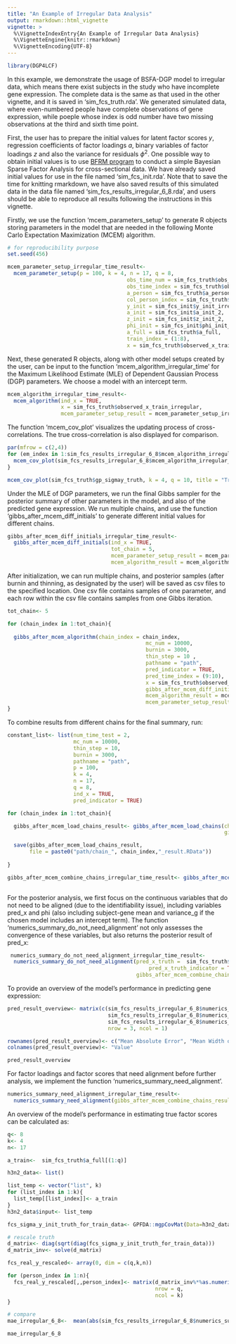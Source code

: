 ```yaml
---
title: "An Example of Irregular Data Analysis"
output: rmarkdown::html_vignette
vignette: >
  %\VignetteIndexEntry{An Example of Irregular Data Analysis}
  %\VignetteEngine{knitr::rmarkdown}
  %\VignetteEncoding{UTF-8}
---
```


```r
library(DGP4LCF)
```

In this example, we demonstrate the usage of BSFA-DGP model to irregular data, which means there exist subjects in the study who have incomplete gene expression. The complete data is the same as that used in the other vignette, and it is saved in 'sim_fcs_truth.rda'. We generated simulated data, where even-numbered people have complete observations of gene expression, while poeple whose index is odd number have two missing observations at the third and sixth time point. 

First, the user has to prepare the initial values for latent factor scores $y$, regression coefficients of factor loadings $a$, binary variables of factor loadings $z$ and also the variance for residuals $\phi^2$. One possible way to obtain initial values is to use [BFRM program](http://www2.stat.duke.edu/~mw/mwsoftware/BFRM/examples.html) to conduct a simple Bayesian Sparse Factor Analysis for cross-sectional data. We have already saved initial values for use in the file named 'sim_fcs_init.rda'. Note that to save the time for knitting rmarkdown, we have also saved results of this simulated data in the data file named 'sim_fcs_results_irregular_6_8.rda', and users should be able to reproduce all results following the instructions in this vignette. 

Firstly, we use the function 'mcem_parameters_setup' to generate R objects storing parameters in the model that are needed in the following Monte Carlo Expectation Maximization (MCEM) algorithm. 

```r

# for reproducibility purpose
set.seed(456)

mcem_parameter_setup_irregular_time_result<-
  mcem_parameter_setup(p = 100, k = 4, n = 17, q = 8,
                                      obs_time_num = sim_fcs_truth$obs_time_num,
                                      obs_time_index = sim_fcs_truth$obs_time_index,
                                      a_person = sim_fcs_truth$a_person,
                                      col_person_index = sim_fcs_truth$col_person_index,
                                      y_init = sim_fcs_init$y_init_irregular,
                                      a_init = sim_fcs_init$a_init_2,
                                      z_init = sim_fcs_init$z_init_2,
                                      phi_init = sim_fcs_init$phi_init_irregular,
                                      a_full = sim_fcs_truth$a_full,
                                      train_index = (1:8),
                                      x = sim_fcs_truth$observed_x_train_irregular)

```

Next, these generated R objects, along with other model setups created by the user, can be input to the function 'mcem_algorithm_irregular_time' for the Maximum Likelihood Estimate (MLE) of Dependent Gaussian Process (DGP) parameters. We choose a model with an intercept term. 

```r

mcem_algorithm_irregular_time_result<-
  mcem_algorithm(ind_x = TRUE,
                 x = sim_fcs_truth$observed_x_train_irregular,
                 mcem_parameter_setup_result = mcem_parameter_setup_irregular_time_result)

```

The function 'mcem_cov_plot' visualizes the updating process of cross-correlations. The true cross-correlation is also displayed for comparison.

```r

par(mfrow = c(2,4))
for (em_index in 1:sim_fcs_results_irregular_6_8$mcem_algorithm_irregular_time_result$index_used){
  mcem_cov_plot(sim_fcs_results_irregular_6_8$mcem_algorithm_irregular_time_result$sigmay_record[em_index,,], k = 4, q = 8, title = paste0("MCEM Iteration ", em_index))
}

mcem_cov_plot(sim_fcs_truth$gp_sigmay_truth, k = 4, q = 10, title = "Truth: Correlated Factors")

```

Under the MLE of DGP parameters, we run the final Gibbs sampler for the posterior summary of other parameters in the model, and also of the predicted gene expression. We run multiple chains, and use the function 'gibbs_after_mcem_diff_initials' to generate different initial values for different chains.

```r

gibbs_after_mcem_diff_initials_irregular_time_result<-
  gibbs_after_mcem_diff_initials(ind_x = TRUE,
                                 tot_chain = 5, 
                                 mcem_parameter_setup_result = mcem_parameter_setup_irregular_time_result,
                                 mcem_algorithm_result = mcem_algorithm_irregular_time_result)

```

After initialization, we can run multiple chains, and posterior samples (after burnin and thinning, as designated by the user) will be saved as csv files to the specified location. One csv file contains samples of one parameter, and each row within the csv file contains samples from one Gibbs iteration.

```r

tot_chain<- 5

for (chain_index in 1:tot_chain){
  
  gibbs_after_mcem_algorithm(chain_index = chain_index,
                                            mc_num = 10000,
                                            burnin = 3000,
                                            thin_step = 10 ,
                                            pathname = "path",
                                            pred_indicator = TRUE,
                                            pred_time_index = (9:10),
                                            x = sim_fcs_truth$observed_x_train_irregular,
                                            gibbs_after_mcem_diff_initials_result = gibbs_after_mcem_diff_initials_irregular_time_result,
                                            mcem_algorithm_result = mcem_algorithm_irregular_time_result,
                                            mcem_parameter_setup_result =  mcem_parameter_setup_irregular_time_result)
}

```

To combine results from different chains for the final summary, run:

```r

constant_list<- list(num_time_test = 2,
                     mc_num = 10000,
                     thin_step = 10,
                     burnin = 3000,
                     pathname = "path",
                     p = 100,
                     k = 4,
                     n = 17,
                     q = 8,
                     ind_x = TRUE,
                     pred_indicator = TRUE)

for (chain_index in 1:tot_chain){

  gibbs_after_mcem_load_chains_result<- gibbs_after_mcem_load_chains(chain_index = chain_index,
                                                                     gibbs_after_mcem_algorithm_result = constant_list)

  save(gibbs_after_mcem_load_chains_result,
       file = paste0("path/chain_", chain_index,"_result.RData"))
  
}

gibbs_after_mcem_combine_chains_irregular_time_result<- gibbs_after_mcem_combine_chains(tot_chain = 5,
                                                                                        gibbs_after_mcem_algorithm_result = constant_list)

```

For the posterior analysis, we first focus on the continuous variables that do not need to be aligned (due to the identifiability issue), including variables pred_x and phi (also including subject-gene mean and variance_g if the chosen model includes an intercept term). The function 'numerics_summary_do_not_need_alignment' not only assesses the convergence of these variables, but also returns the posterior result of pred_x: 

```r

 numerics_summary_do_not_need_alignment_irregular_time_result<- 
  numerics_summary_do_not_need_alignment(pred_x_truth =  sim_fcs_truth$observed_x_pred_reformat,
                                             pred_x_truth_indicator = TRUE,
                                         gibbs_after_mcem_combine_chains_result =  gibbs_after_mcem_combine_chains_irregular_time_result)
```

To provide an overview of the model's performance in predicting gene expression: 

```r

pred_result_overview<- matrix(c(sim_fcs_results_irregular_6_8$numerics_summary_do_not_need_alignment_irregular_time_result$pred_x_result$mae_using_median_est,
                                sim_fcs_results_irregular_6_8$numerics_summary_do_not_need_alignment_irregular_time_result$pred_x_result$mean_width_interval,        
                                sim_fcs_results_irregular_6_8$numerics_summary_do_not_need_alignment_irregular_time_result$pred_x_result$proportion_of_within_interval_biomarkers), 
                                nrow = 3, ncol = 1)

rownames(pred_result_overview)<- c("Mean Absolute Error", "Mean Width of Intervals", "Proportion of Coverage")
colnames(pred_result_overview)<- "Value"

pred_result_overview

```
For factor loadings and factor scores that need alignment before further analysis, we implement the function 'numerics_summary_need_alignment'.  

```r

numerics_summary_need_alignment_irregular_time_result<-
  numerics_summary_need_alignment(gibbs_after_mcem_combine_chains_result =  gibbs_after_mcem_combine_chains_irregular_time_result)

```

An overview of the model's performance in estimating true factor scores can be calculated as:

```r

q<- 8
k<- 4
n<- 17

a_train<-  sim_fcs_truth$a_full[(1:q)]

h3n2_data<- list()

list_temp <- vector("list", k)
for (list_index in 1:k){
  list_temp[[list_index]]<- a_train
}
h3n2_data$input<- list_temp

fcs_sigma_y_init_truth_for_train_data<- GPFDA::mgpCovMat(Data=h3n2_data, hp=sim_fcs_truth$gp_hp_truth)

# rescale truth
d_matrix<- diag(sqrt(diag(fcs_sigma_y_init_truth_for_train_data)))
d_matrix_inv<- solve(d_matrix)

fcs_real_y_rescaled<- array(0, dim = c(q,k,n))

for (person_index in 1:n){
  fcs_real_y_rescaled[,,person_index]<- matrix(d_matrix_inv%*%as.numeric(sim_fcs_truth$real_y[1:q,,person_index]),
                                               nrow = q,
                                               ncol = k)
}

# compare
mae_irregular_6_8<-  mean(abs(sim_fcs_results_irregular_6_8$numerics_summary_need_alignment_irregular_time_result$reordered_summary$latent_y[(1:q),,] - fcs_real_y_rescaled)) 

mae_irregular_6_8
```

